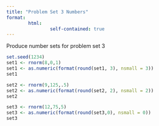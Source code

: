 ```yaml
---
title: "Problem Set 3 Numbers"
format: 
        html:
                self-contained: true
---
```


Produce number sets for problem set 3

```r
set.seed(1234)
set1 <- rnorm(8,0,1)
set1 <- as.numeric(format(round(set1, 3), nsmall = 3))
set1

set2 <- rnorm(9,125,.5)
set2 <- as.numeric(format(round(set2, 2), nsmall = 2))
set2

set3 <- rnorm(12,75,5)
set3 <- as.numeric(format(round(set3,0), nsmall = 0))
set3



```

